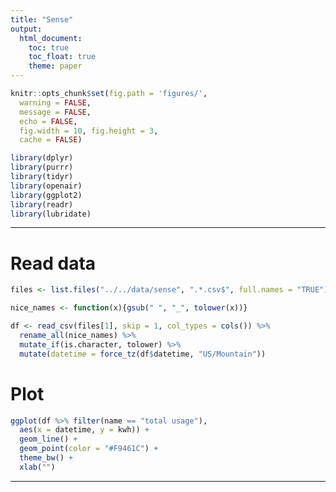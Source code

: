 ```yaml
---
title: "Sense"
output:
  html_document:
    toc: true
    toc_float: true
    theme: paper
---
```


```r
knitr::opts_chunk$set(fig.path = 'figures/',
  warning = FALSE,
  message = FALSE,
  echo = FALSE,
  fig.width = 10, fig.height = 3,
  cache = FALSE)
```

```r
library(dplyr)
library(purrr)
library(tidyr)
library(openair)
library(ggplot2)
library(readr)
library(lubridate)
```

---

# Read data

```r
files <- list.files("../../data/sense", ".*.csv$", full.names = "TRUE")
```

```r
nice_names <- function(x){gsub(" ", "_", tolower(x))}
```

```r
df <- read_csv(files[1], skip = 1, col_types = cols()) %>%
  rename_all(nice_names) %>%
  mutate_if(is.character, tolower) %>%
  mutate(datetime = force_tz(df$datetime, "US/Mountain"))
```

# Plot

```r
ggplot(df %>% filter(name == "total usage"),
  aes(x = datetime, y = kwh)) +
  geom_line() +
  geom_point(color = "#F9461C") +
  theme_bw() +
  xlab("")
```

---
